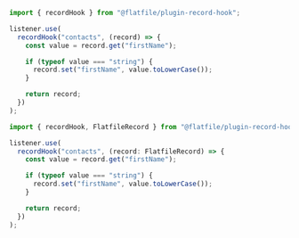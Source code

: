 <CodeGroup>

```js javascript
import { recordHook } from "@flatfile/plugin-record-hook";

listener.use(
  recordHook("contacts", (record) => {
    const value = record.get("firstName");

    if (typeof value === "string") {
      record.set("firstName", value.toLowerCase());
    }

    return record;
  })
);
```

```js typescript
import { recordHook, FlatfileRecord } from "@flatfile/plugin-record-hook";

listener.use(
  recordHook("contacts", (record: FlatfileRecord) => {
    const value = record.get("firstName");

    if (typeof value === "string") {
      record.set("firstName", value.toLowerCase());
    }

    return record;
  })
);
```

</CodeGroup>
